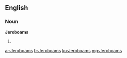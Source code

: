 ==English==

===Noun===
'''Jeroboams'''

# {{plural of|Jeroboam}}

[[ar:Jeroboams]]
[[fr:Jeroboams]]
[[ku:Jeroboams]]
[[mg:Jeroboams]]